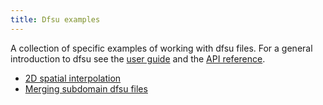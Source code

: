 ```yaml
---
title: Dfsu examples
---
```


A collection of specific examples of working with dfsu files. For a general introduction to dfsu see the [user guide](../../user-guide/dfsu.qmd) and the [API reference](../../api/#dfs).


* [2D spatial interpolation](spatial_interpolation.qmd)
* [Merging subdomain dfsu files](merge_subdomains.qmd)